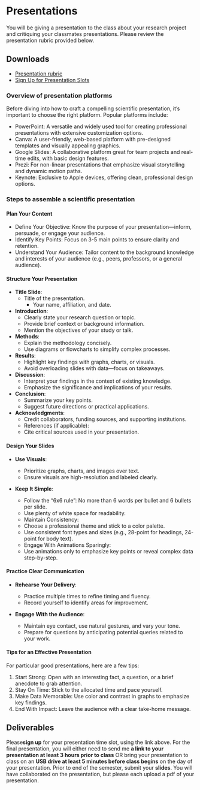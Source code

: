 # Presentations

You will be giving a presentation to the class about your research project and critiquing your classmates presentations. Please review the presentation rubric provided below.

## Downloads

- [Presentation rubric](https://docs.google.com/document/d/12RUkj5QqOhGRwmrotx9g2UdvrbBbXwyw/export?format=docx)  
- [Sign Up for Presentation Slots](https://docs.google.com/document/d/1iouzGxzseHAbi_LX3FhJ2O8pvvNLvnCf1vkgWdFSrTs/edit?usp=sharing)

### Overview of presentation platforms

Before diving into how to craft a compelling scientific presentation, it’s important to choose the right platform. Popular platforms include:

- PowerPoint: A versatile and widely used tool for creating professional presentations with extensive customization options.
- Canva: A user-friendly, web-based platform with pre-designed templates and visually appealing graphics.
- Google Slides: A collaborative platform great for team projects and real-time edits, with basic design features.
- Prezi: For non-linear presentations that emphasize visual storytelling and dynamic motion paths.
- Keynote: Exclusive to Apple devices, offering clean, professional design options.

### Steps to assemble a scientific presentation

#### Plan Your Content

-	Define Your Objective: Know the purpose of your presentation—inform, persuade, or engage your audience.
- Identify Key Points: Focus on 3-5 main points to ensure clarity and retention.
- Understand Your Audience: Tailor content to the background knowledge and interests of your audience (e.g., peers, professors, or a general audience).

#### Structure Your Presentation

- **Title Slide**:
  - Title of the presentation.
	- Your name, affiliation, and date.
- **Introduction**:
	- Clearly state your research question or topic.
	- Provide brief context or background information.
	- Mention the objectives of your study or talk.
- **Methods**:
	- Explain the methodology concisely.
	- Use diagrams or flowcharts to simplify complex processes.
- **Results**:
	- Highlight key findings with graphs, charts, or visuals.
	- Avoid overloading slides with data—focus on takeaways.
- **Discussion**:
	- Interpret your findings in the context of existing knowledge.
	- Emphasize the significance and implications of your results.
- **Conclusion**:
	- Summarize your key points.
	- Suggest future directions or practical applications.
- **Acknowledgments**:
	- Credit collaborators, funding sources, and supporting institutions.
	- References (if applicable):
	- Cite critical sources used in your presentation.

#### Design Your Slides

- **Use Visuals**:

	- Prioritize graphs, charts, and images over text.
	- Ensure visuals are high-resolution and labeled clearly.
	
- **Keep It Simple**:

	- Follow the “6x6 rule”: No more than 6 words per bullet and 6 bullets per slide.
	- Use plenty of white space for readability.
	- Maintain Consistency:
	- Choose a professional theme and stick to a color palette.
	- Use consistent font types and sizes (e.g., 28-point for headings, 24-point for body text).
	- Engage With Animations Sparingly:
	- Use animations only to emphasize key points or reveal complex data step-by-step.

#### Practice Clear Communication

- **Rehearse Your Delivery**:

	- Practice multiple times to refine timing and fluency.
	- Record yourself to identify areas for improvement.

- **Engage With the Audience**:

	- Maintain eye contact, use natural gestures, and vary your tone.
	- Prepare for questions by anticipating potential queries related to your work.

#### Tips for an Effective Presentation

For particular good presentations, here are a few tips:

1.	Start Strong: Open with an interesting fact, a question, or a brief anecdote to grab attention.
2.	Stay On Time: Stick to the allocated time and pace yourself.
3.	Make Data Memorable: Use color and contrast in graphs to emphasize key findings.
4.	End With Impact: Leave the audience with a clear take-home message.

## Deliverables

Please**sign up** for your presentation time slot, using the link above. For the final presentation, you will either need to send me **a link to your presentation at least 3 hours prior to class** OR bring your presentation to class on an **USB drive at least 5 minutes before class begins** on the day of your presentation. Prior to end of the semester, submit your **slides**. You will have collaborated on the presentation, but please each upload a pdf of your presentation.





